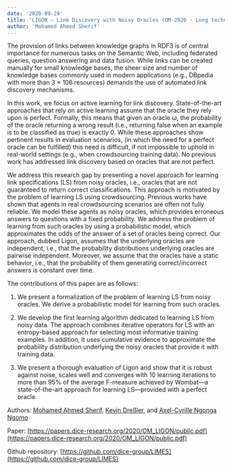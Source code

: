 ```yaml
---
date: '2020-09-29'
title: 'LIGON – Link Discovery with Noisy Oracles (OM-2020 - Long technical paper)'
author: 'Mohamed Ahmed Sherif'
---
```



The provision of links between knowledge graphs in RDF3 is of central importance for numerous tasks on the Semantic Web, including federated queries, question answering and data fusion. While links can be created manually for small knowledge bases, the sheer size and number of knowledge bases commonly used in modern applications (e.g., DBpedia with more than 3 × 106  resources) demands the use of automated link discovery mechanisms.

In this work, we focus on active learning for link discovery. State-of-the-art approaches that rely on active learning assume that the oracle they rely upon is perfect. Formally, this means that given an oracle ω, the probability of the oracle returning a wrong result (i.e., returning false when an example is to be classified as true) is exactly 0. While these approaches show pertinent results in evaluation scenarios, (in which the need for a perfect oracle can be fulfilled) this need is difficult, if not impossible to uphold in real-world settings (e.g., when crowdsourcing training data). No previous work has addressed link discovery based on oracles that are not perfect.

We address this research gap by presenting a novel approach for learning link specifications (LS) from noisy oracles, i.e., oracles that are not guaranteed to return correct classifications. This approach is motivated by the problem of learning LS using crowdsourcing. Previous works have shown that agents in real crowdsourcing scenarios are often not fully reliable. We model these agents as noisy oracles, which provides erroneous answers to questions with a fixed probability. We address the problem of learning from such oracles by using a probabilistic model, which approximates the odds of the answer of a set of oracles being correct. Our approach, dubbed Ligon, assumes that the underlying oracles are independent, i.e., that the probability distributions underlying oracles are pairwise independent. Moreover, we assume that the oracles have a static behavior, i.e., that the probability of them generating correct/incorrect answers is constant over time.

The contributions of this paper are as follows:

1.  We present a formalization of the problem of learning LS from noisy oracles. We derive a probabilistic model for learning from such oracles.
    
2.  We develop the first learning algorithm dedicated to learning LS from noisy data. The approach combines iterative operators for LS with an entropy-based approach for selecting most informative training examples. In addition, it uses cumulative evidence to approximate the probability distribution underlying the noisy oracles that provide it with training data.
    
3.  We present a thorough evaluation of Ligon and show that it is robust against noise, scales well and converges with 10 learning iterations to more than 95% of the average F-measure achieved by Wombat—a state-of-the-art approach for learning LS—provided with a perfect oracle.
    

Authors: [Mohamed Ahmed Sherif](https://dice-research.org/MohamedAhmedSherif), [Kevin Dreßler](https://dice-research.org/KevinDre%C3%9Fler), and [Axel-Cyrille Ngonga Ngomo](https://dice-research.org/AxelCyrilleNgongaNgomo)

Paper: [https://papers.dice-research.org/2020/OM_LIGON/public.pdf](https://papers.dice-research.org/2020/OM_LIGON/public.pdf)

Github repository: [https://github.com/dice-group/LIMES](https://github.com/dice-group/LIMES)


